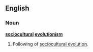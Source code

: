 {{wikipedia|Sociocultural evolution}}
==English==
===Noun===
'''[[sociocultural]] [[evolutionism]]'''
#Following of [[sociocultural evolution]].